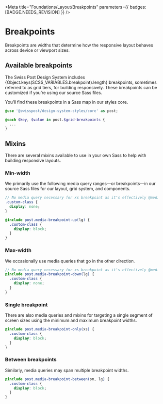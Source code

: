
<Meta title="Foundations/Layout/Breakpoints" parameters={{ badges: [BADGE.NEEDS_REVISION] }} />

# Breakpoints

<div class="lead">
  Breakpoints are widths that determine how the responsive layout behaves across device or viewport
  sizes.
</div>

## Available breakpoints

The Swiss Post Design System includes {Object.keys(SCSS_VARIABLES.breakpoint).length} breakpoints, sometimes referred to as grid tiers, for building responsively. These breakpoints can be customized if you’re using our source Sass files.

<BreakpointTable />

You’ll find these breakpoints in a Sass map in our styles core.

```scss
@use '@swisspost/design-system-styles/core' as post;

@each $key, $value in post.$grid-breakpoints {
  ...
}
```

## Mixins

There are several mixins available to use in your own Sass to help with building responsive layouts.

### Min-width

We primarily use the following media query ranges—or breakpoints—in our source Sass files for our layout, grid system, and components.

```scss
// No media query necessary for xs breakpoint as it's effectively @media (min-width: 0) { ... }
.custom-class {
  display: none;
}

@include post.media-breakpoint-up(lg) {
  .custom-class {
    display: block;
  }
}
```

### Max-width

We occasionally use media queries that go in the other direction.

```scss
// No media query necessary for xs breakpoint as it's effectively @media (max-width: 0) { ... }
@include post.media-breakpoint-down(lg) {
  .custom-class {
    display: none;
  }
}
```

### Single breakpoint

There are also media queries and mixins for targeting a single segment of screen sizes using the minimum and maximum breakpoint widths.

```scss
@include post.media-breakpoint-only(xs) {
  .custom-class {
    display: block;
  }
}
```

### Between breakpoints

Similarly, media queries may span multiple breakpoint widths.

```scss
@include post.media-breakpoint-between(sm, lg) {
  .custom-class {
    display: block;
  }
}
```
